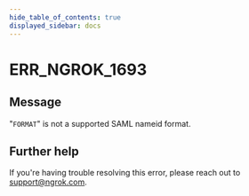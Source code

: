 ```yaml
---
hide_table_of_contents: true
displayed_sidebar: docs
---
```



# ERR_NGROK_1693

## Message

"`FORMAT`" is not a supported SAML nameid format.

<ErrorDetails error="err_ngrok_1693" />

## Further help

If you're having trouble resolving this error, please reach out to [support@ngrok.com](mailto:support@ngrok.com?subject=Help%20with%20ERR_NGROK_1693).
